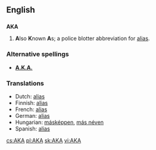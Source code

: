 {{see|A.K.A.|aka|åka}}
==English==

==={{initialism}}===
'''AKA'''
#'''A'''lso '''K'''nown '''A'''s; a police blotter abbreviation for [[alias]].

===Alternative spellings===
*<!--''(US)'' -->'''[[A.K.A.]]'''

===Translations===
<!--- Enter translation of the initialism here-->
*Dutch: [[alias]]
*Finnish: [[alias]]
*French: [[alias]]
*German: [[alias]]
*Hungarian: [[másképpen]], [[más néven]]
*Spanish: [[alias]]

[[cs:AKA]]
[[pl:AKA]]
[[sk:AKA]]
[[vi:AKA]]